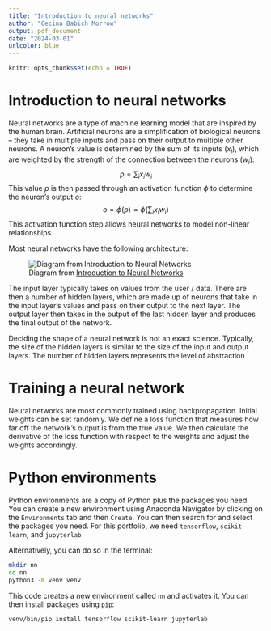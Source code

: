 ```yaml
---
title: "Introduction to neural networks"
author: "Cecina Babich Morrow"
output: pdf_document
date: "2024-03-01"
urlcolor: blue
---
```


```r
knitr::opts_chunk$set(echo = TRUE)
```

# Introduction to neural networks

Neural networks are a type of machine learning model that are inspired by the human brain. Artificial neurons are a simplification of biological neurons -- they take in multiple inputs and pass on their output to multiple other neurons. A neuron's value is determined by the sum of its inputs ($x_i$), which are weighted by the strength of the connection between the neurons ($w_i$): $$p = \sum_i x_i w_i$$
This value $p$ is then passed through an activation function $\phi$ to determine the neuron's output $o$: $$o = \phi(p) = \phi\left(\sum_i x_i w_i\right)$$
This activation function step allows neural networks to model non-linear relationships.

Most neural networks have the following architecture:

![Diagram from [Introduction to Neural Networks](https://milliams.com/courses/neural_networks/Neural%20Networks.html)](./images/nn_architecture.png)

The input layer typically takes on values from the user / data. There are then a number of hidden layers, which are made up of neurons that take in the input layer's values and pass on their output to the next layer. The output layer then takes in the output of the last hidden layer and produces the final output of the network.

Deciding the shape of a neural network is not an exact science. Typically, the size of the hidden layers is similar to the size of the input and output layers. The number of hidden layers represents the level of abstraction

# Training a neural network

Neural networks are most commonly trained using backpropagation. Initial weights can be set randomly. We define a loss function that measures how far off the network's output is from the true value. We then calculate the derivative of the loss function with respect to the weights and adjust the weights accordingly. 

# Python environments

Python environments are a copy of Python plus the packages you need. You can create a new environment using Anaconda Navigator by clicking on the `Environments` tab and then `Create`. You can then search for and select the packages you need. For this portfolio, we need `tensorflow`, `scikit-learn`, and `jupyterlab`

Alternatively, you can do so in the terminal:

```bash
mkdir nn
cd nn
python3 -m venv venv
```

This code creates a new environment called `nn` and activates it. You can then install packages using `pip`:

```bash
venv/bin/pip install tensorflow scikit-learn jupyterlab
```
